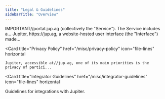```yaml
---
title: "Legal & Guidelines"
sidebarTitle: "Overview"
---
```


<Columns cols={2}>
  <Card
    title="SDK & API License Agreement"
    href="/misc/sdk-api-license-agreement"
    icon="file-lines"
    horizontal
  >
    IMPORTANT//portal.jup.ag (collectively the &#x22;Service&#x22;). The Service
    includes a...
  </Card>
<Card
    title="Terms of Use"
    href="/misc/terms-of-use"
    icon="file-lines"
    horizontal
  >
    Jupiter, https://jup.ag, a website-hosted user interface (the &#x22;Interface&#x22;) made...
  </Card>

  <Card
    title="Privacy Policy"
    href="/misc/privacy-policy"
    icon="file-lines"
    horizontal
  >
    Jupiter, accessible at//jup.ag, one of its main priorities is the privacy of partici...
  </Card>

  <Card
    title="Integrator Guidelines"
    href="/misc/integrator-guidelines"
    icon="file-lines"
    horizontal
  >
   Guidelines for integrations with Jupiter.
  </Card>

</Columns>


